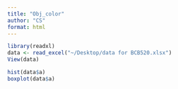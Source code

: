 ```yaml
---
title: "Obj_color"
author: "CS"
format: html
---
```


```r
library(readxl)
data <- read_excel("~/Desktop/data for BCB520.xlsx")
View(data)
```


```r
hist(data$a)
boxplot(data$a)
``` 

